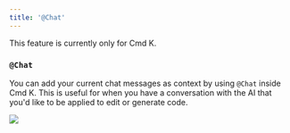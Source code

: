 ```yaml
---
title: '@Chat'
---
```


<Info>This feature is currently only for Cmd K.</Info>

### `@Chat`

You can add your current chat messages as context by using `@Chat` inside Cmd K.
This is useful for when you have a conversation with the AI that you'd like to be applied to edit or generate code.

<Frame>
    <img src="/images/context/@chat.png" />
</Frame>
